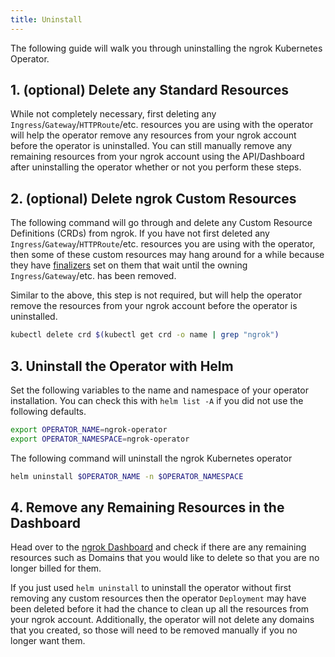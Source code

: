 ```yaml
---
title: Uninstall
---
```


The following guide will walk you through uninstalling the ngrok Kubernetes Operator.

## 1. (optional) Delete any Standard Resources

While not completely necessary, first deleting any `Ingress`/`Gateway`/`HTTPRoute`/etc. resources you are using with the operator
will help the operator remove any resources from your ngrok account before the operator is uninstalled.
You can still manually remove any remaining resources from your ngrok account using the API/Dashboard after uninstalling the operator whether or not you perform these steps.

## 2. (optional) Delete ngrok Custom Resources

The following command will go through and delete any Custom Resource Definitions (CRDs) from ngrok.
If you have not first deleted any `Ingress`/`Gateway`/`HTTPRoute`/etc. resources you are using with the operator,
then some of these custom resources may hang around for a while because they have [finalizers](/k8s/guides/finalizers) set on them
that wait until the owning `Ingress`/`Gateway`/etc. has been removed.

Similar to the above, this step is not required, but will help the operator remove the resources from your ngrok account before the operator is uninstalled.

```bash
kubectl delete crd $(kubectl get crd -o name | grep "ngrok")
```

## 3. Uninstall the Operator with Helm

Set the following variables to the name and namespace of your operator installation.
You can check this with `helm list -A` if you did not use the following defaults.

```bash
export OPERATOR_NAME=ngrok-operator
export OPERATOR_NAMESPACE=ngrok-operator
```

The following command will uninstall the ngrok Kubernetes operator

```bash
helm uninstall $OPERATOR_NAME -n $OPERATOR_NAMESPACE
```

## 4. Remove any Remaining Resources in the Dashboard

Head over to the [ngrok Dashboard](https://dashboard.ngrok.com) and check if there are any remaining resources such as Domains that you would like to
delete so that you are no longer billed for them.

If you just used `helm uninstall` to uninstall the operator without first removing any custom resources then the operator `Deployment` may have been
deleted before it had the chance to clean up all the resources from your ngrok account. Additionally, the operator will not delete any domains that you created,
so those will need to be removed manually if you no longer want them.
